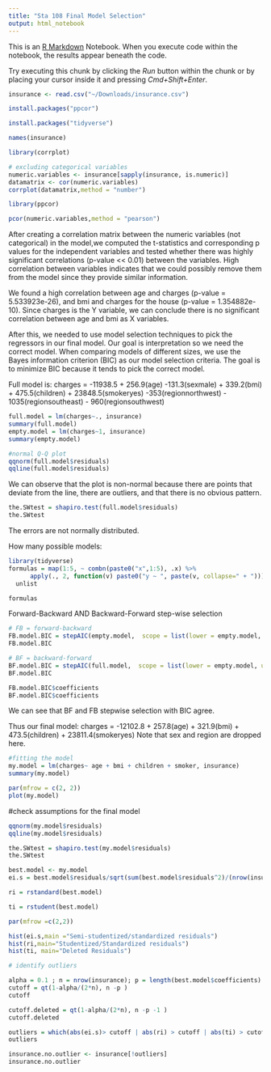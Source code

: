 ```yaml
---
title: "Sta 108 Final Model Selection"
output: html_notebook
---
```


This is an [R Markdown](http://rmarkdown.rstudio.com) Notebook. When you execute code within the notebook, the results appear beneath the code. 

Try executing this chunk by clicking the *Run* button within the chunk or by placing your cursor inside it and pressing *Cmd+Shift+Enter*. 


```r
insurance <- read.csv("~/Downloads/insurance.csv")
```

```r
install.packages("ppcor")
```

```r
install.packages("tidyverse")
```

```r
names(insurance)
```

```r
library(corrplot)
```

```r
# excluding categorical variables
numeric.variables <- insurance[sapply(insurance, is.numeric)]
datamatrix <- cor(numeric.variables)
corrplot(datamatrix,method = "number")
```

```r
library(ppcor)
```

```r
pcor(numeric.variables,method = "pearson")
```
After creating a correlation matrix between the numeric variables (not categorical) in the model,we computed the t-statistics and corresponding p values for the independent variables and tested whether there was highly significant correlations (p-value << 0.01) between the variables. 
High correlation between variables indicates that we could possibly remove them from the model since they provide similar information. 

We found a high correlation between age and charges (p-value = 5.533923e-26), 
and bmi and charges for the house (p-value = 1.354882e-10).
Since charges is the Y variable, we can conclude there is no significant correlation between age and bmi as X variables.

After this, we needed to use model selection techniques to pick the regressors in our final model.
Our goal is interpretation so we need the correct model.
When comparing models of different sizes, we use the Bayes information criterion (BIC) as our model selection criteria. The goal is to minimize BIC because it tends to pick the correct model.


Full model is:
charges = -11938.5 + 256.9(age) -131.3(sexmale) + 339.2(bmi) + 475.5(children) + 23848.5(smokeryes) -353(regionnorthwest) - 1035(regionsoutheast) - 960(regionsouthwest)
```r
full.model = lm(charges~., insurance)
summary(full.model)
empty.model = lm(charges~1, insurance)
summary(empty.model)
```

```r
#normal Q-Q plot
qqnorm(full.model$residuals)
qqline(full.model$residuals)
```

We can observe that the plot is non-normal because there are points that deviate from the line, there are outliers, and that there is no obvious pattern.

```r
the.SWtest = shapiro.test(full.model$residuals)
the.SWtest
```
The errors are not normally distributed.


How many possible models:
```r
library(tidyverse)
formulas = map(1:5, ~ combn(paste0("x",1:5), .x) %>% 
      apply(., 2, function(v) paste0("y ~ ", paste(v, collapse=" + ")))) %>% 
  unlist

formulas
```


Forward-Backward AND Backward-Forward step-wise selection
```r
# FB = forward-backward
FB.model.BIC = stepAIC(empty.model,  scope = list(lower = empty.model, upper= full.model), k = log(n),trace=FALSE,direction = "both")
FB.model.BIC

# BF = backward-forward
BF.model.BIC = stepAIC(full.model,  scope = list(lower = empty.model, upper= full.model), k = log(n),trace=FALSE,direction = "both")
BF.model.BIC

FB.model.BIC$coefficients
BF.model.BIC$coefficients
```
We can see that BF and FB stepwise selection with BIC agree.

Thus our final model:
charges = -12102.8 + 257.8(age) + 321.9(bmi) + 473.5(children) + 23811.4(smokeryes)
Note that sex and region are dropped here.

```r
#fitting the model
my.model = lm(charges~ age + bmi + children + smoker, insurance)
summary(my.model)
```
```r
par(mfrow = c(2, 2))
plot(my.model)
```

#check assumptions for the final model
```r
qqnorm(my.model$residuals)
qqline(my.model$residuals)
```
```r
the.SWtest = shapiro.test(my.model$residuals)
the.SWtest
```

```r
best.model <- my.model
ei.s = best.model$residuals/sqrt(sum(best.model$residuals^2)/(nrow(insurance) - length(best.model$coefficients)))

ri = rstandard(best.model)

ti = rstudent(best.model)

par(mfrow =c(2,2))

hist(ei.s,main ="Semi-studentized/standardized residuals")
hist(ri,main="Studentized/Standardized residuals")
hist(ti, main="Deleted Residuals")

# identify outliers

alpha = 0.1 ; n = nrow(insurance); p = length(best.model$coefficients)
cutoff = qt(1-alpha/(2*n), n -p )
cutoff
```

```r
cutoff.deleted = qt(1-alpha/(2*n), n -p -1 )
cutoff.deleted
```

```r
outliers = which(abs(ei.s)> cutoff | abs(ri) > cutoff | abs(ti) > cutoff.deleted)
outliers
```

```r
insurance.no.outlier <- insurance[!outliers]
insurance.no.outlier
```
